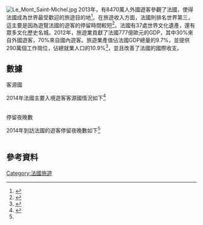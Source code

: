 [[File:Le_Mont_Saint-Michel.jpg|thumb]]
2013年，有8470萬人外國遊客參觀了法國，使得法國成為世界最受歡迎的旅遊目的地<ref>{{cite web |publisher=United Nations World Tourism Organization |url=http://dtxtq4w60xqpw.cloudfront.net/sites/all/files/pdf/unwto_highlights13_en_lr.pdf |title=UNWTO Highlights |accessdate=11 September 2013 |format=PDF |deadurl=yes |archiveurl=https://web.archive.org/web/20130718115306/http://dtxtq4w60xqpw.cloudfront.net/sites/all/files/pdf/unwto_highlights13_en_lr.pdf |archivedate=2013年7月18日 }}</ref>。在旅遊收入方面，法國則排名世界第三，這主要是因為遊覽法國的遊客的停留時間較短<ref>{{Cite news | first=Sarah | last=Dilorenzo | title=France learns to welcome, to speak 'touriste' | url=http://bigstory.ap.org/article/france-learns-speak-touriste-0 | work= | newspaper=[[The_Burlington_Free_Press|The Burlington Free Press]] | location=[[Burlington,_Vermont|Burlington, Vermont]] | pages=5A | date=July 20, 2013 | id= | accessdate=July 20, 2013 | archive-date=2013-08-22 | archive-url=https://web.archive.org/web/20130822043825/http://bigstory.ap.org/article/france-learns-speak-touriste-0 | dead-url=no }}</ref>。法國有37處世界文化遺產，還有眾多文化歷史名城。2012年，旅遊業貢獻了法國777億歐元的GDP，其中30%來自外國遊客，70%來自國內遊客。旅遊業產值佔法國GDP總量的9.7%，並提供290萬個工作崗位，佔總就業人口的10.9%<ref>{{cite web|url=http://wttc.org/site_media/uploads/downloads/france2013.pdf|title=2013 Travel & Tourism Economic Impact Report France|publisher=World Travel & Tourism Council|accessdate=2013-11-26|deadurl=yes|archiveurl=https://web.archive.org/web/20131202222828/http://wttc.org/site_media/uploads/downloads/france2013.pdf|archivedate=2013-12-02}}</ref>，並且改善了法國的國際收支。
==數據==
;客源國
2014年法國主要入境遊客客源國情況如下<ref name="#1">{{Cite web |url=http://www.entreprises.gouv.fr/files/files/directions_services/etudes-et-statistiques/4p-DGE/2015-4p47-donnees-EVE.xlsx |title=Visiteurs internationaux en France en 2014 |access-date=2016-02-02 |archive-date=2019-10-14 |archive-url=https://web.archive.org/web/20191014205228/https://www.entreprises.gouv.fr/files/files/directions_services/etudes-et-statistiques/4p-DGE/2015-4p47-donnees-EVE.xlsx |dead-url=no }}</ref>
{| class="wikitable"
|-
|- style="color:white;"
!  style="width:5px; background:#00966E;"|排名
!  style="width:130px; background:#00966E;"| 國家
!  style="width:50px; background:#00966E;"| 遊客數
|- 
|1||{{flagcountry|Germany}}|| 12,800,000
|-
|2||{{flagcountry|United Kingdom}}|| 11,800,000
|-
|3||{{flagcountry|Belgium}}|| 9,300,000
|-
|4||{{flagcountry|Italy}}|| 7,500,000
|-
|5||{{flagcountry|Switzerland}} || 6,200,000
|-
|6||{{flagcountry|Spain}} || 6,100,000
|-
|7||{{flagcountry|Netherlands}} ||  5,500,000
|-
|8||{{flagcountry|United States}} || 3,200,000
|-
|9||{{flagcountry|China}} || 1,700,000
|-
|10||{{flagcountry|Luxembourg}} || 1,400,000
|}

;停留夜晚數
2014年到訪法國的遊客停留夜晚數如下<ref name="#1"/>
{| class="wikitable"
|-
|- style="color:white;"
!  style="width:5px; background:#00966E;"|排名
!  style="width:130px; background:#00966E;"|國家
!  style="width:50px; background:#00966E;"|停留夜晚數
|- 
|1||{{flagcountry|Germany}}|| 86,400,000
|-
|2||{{flagcountry|United Kingdom}}|| 79,700,000
|-
|3||{{flagcountry|Belgium}}|| 59,500,000
|-
|4||{{flagcountry|Netherlands}} ||  43,600,000
|-
|5||{{flagcountry|Italy}}|| 42,700,000
|-
|6||{{flagcountry|Spain}} || 34,700,000
|-
|7||{{flagcountry|Switzerland}} || 33,600,000
|-
|8||{{flagcountry|United States}} || 27,600,000
|-
|9||{{flagcountry|Portugal}} || 12,000,000
|-
|10||{{flagcountry|Algeria}} || 11,400,000
|}
==參考資料==
{{Reflist}}
{{Commons|France}}
{{欧洲題目|觀光}}
{{法国专题导航}}

[[Category:法國旅遊|Category:法國旅遊]]